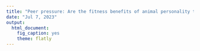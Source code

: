 ```yaml
---
title: "Peer pressure: Are the fitness benefits of animal personality traits affected by conspecific density?"
date: "Jul 7, 2023"
output: 
  html_document: 
    fig_caption: yes
    theme: flatly
---
```


